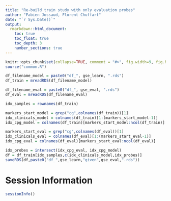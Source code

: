 ```yaml
---
title: "Re-build train study with only evaluation probes"
author: "Fabien Jossaud, Florent Chuffart"
date: "`r Sys.Date()`"
output: 
  rmarkdown::html_document:
    toc: true
    toc_float: true
    toc_depth: 3
    number_sections: true
---
```



```r
knitr::opts_chunk$set(collapse=TRUE, comment = "#>", fig.width=9, fig.height=6, eval=TRUE, echo=FALSE, results="hide")
source("common.R")
```

```r
df_filename_model = paste0("df_", gse_learn, ".rds")
df_train = mreadRDS(df_filename_model)

df_filename_eval = paste0("df_", gse_eval, ".rds")
df_eval = mreadRDS(df_filename_eval)
```


```r
idx_samples = rownames(df_train)

markers_start_model = grep("cg",colnames(df_train))[1]
idx_clinicals_model = colnames(df_train)[1:(markers_start_model-1)]
idx_cpg_model = colnames(df_train)[markers_start_model:ncol(df_train)]

markers_start_eval = grep("cg",colnames(df_eval))[1]
idx_clinicals_eval = colnames(df_eval)[1:(markers_start_eval-1)]
idx_cpg_eval = colnames(df_eval)[markers_start_eval:ncol(df_eval)]
```

```r
idx_probes = intersect(idx_cpg_eval, idx_cpg_model)
df = df_train[idx_samples,c(idx_clinicals_model,idx_probes)]
saveRDS(df,paste0("df_",gse_learn,"given",gse_eval,".rds"))
```


# Session Information

```r
sessionInfo()
```
